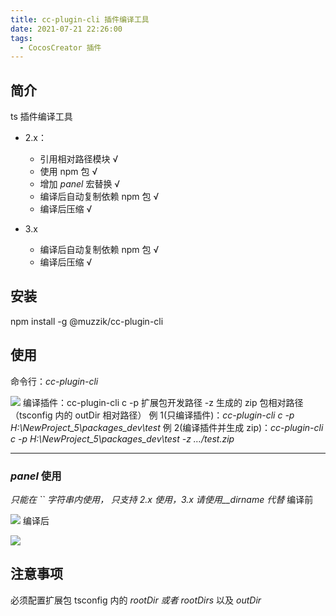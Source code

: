 ```yaml
---
title: cc-plugin-cli 插件编译工具
date: 2021-07-21 22:26:00
tags:
  - CocosCreator 插件
---
```


## 简介

ts 插件编译工具

- 2.x：
  - 引用相对路径模块 √
  - 使用 npm 包 √
  - 增加 $panel$ 宏替换 √
  - 编译后自动复制依赖 npm 包 √
  - 编译后压缩 √

- 3.x
  - 编译后自动复制依赖 npm 包 √
  - 编译后压缩 √

## 安装

npm install -g <span class="mention">@muzzik</span>/cc-plugin-cli

## 使用

命令行：_cc-plugin-cli_

![](https://forum.cocos.org/uploads/default/original/3X/0/0/005dc24fa29de9a251822308117cb47839e9e583.png)
编译插件：cc-plugin-cli c -p 扩展包开发路径 -z 生成的 zip 包相对路径（tsconfig 内的 outDir
相对路径） 例 1(只编译插件)：_cc-plugin-cli c -p H:\NewProject_5\packages_dev\test_ 例
2(编译插件并生成 zip)：_cc-plugin-cli c -p H:\NewProject_5\packages_dev\test -z …/test.zip_

---

### $panel$ 使用

_只能在 `` 字符串内使用， 只支持 2.x 使用，3.x 请使用\_\_dirname 代替_
编译前

![](https://forum.cocos.org/uploads/default/original/3X/b/9/b93dba0ac08089489ef20b2e46313586c7bdc691.png)
编译后

![](https://forum.cocos.org/uploads/default/original/3X/e/7/e7f4bc6733a1c33d2d3e91e37f919c4af9a6be5c.png)

## 注意事项

必须配置扩展包 tsconfig 内的 _rootDir 或者 rootDirs_ 以及 _outDir_
